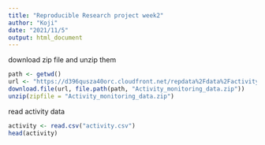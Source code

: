 ```yaml
---
title: "Reproducible Research project week2"
author: "Koji"
date: "2021/11/5"
output: html_document
---
```


download zip file and unzip them
```r
path <- getwd()
url <- "https://d396qusza40orc.cloudfront.net/repdata%2Fdata%2Factivity.zip"
download.file(url, file.path(path, "Activity_monitoring_data.zip"))
unzip(zipfile = "Activity_monitoring_data.zip")
```
read activity data
```r
activity <- read.csv("activity.csv")
head(activity)
```
